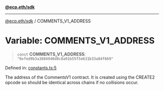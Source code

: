 [**@ecp.eth/sdk**](/sdk-reference/default/index.mdx)

***

[@ecp.eth/sdk](/sdk-reference/default/index.mdx) / COMMENTS\_V1\_ADDRESS

# Variable: COMMENTS\_V1\_ADDRESS

> `const` **COMMENTS\_V1\_ADDRESS**: `"0xfed9b3a3884940d0c8a91b55f5e631b33a84f669"`

Defined in: [constants.ts:5](https://github.com/ecp-eth/comments-monorepo/blob/main/packages/sdk/src/constants.ts#L5)

The address of the CommentsV1 contract. 
It is created using the CREATE2 opcode so should be identical across chains if no collisions occur.
